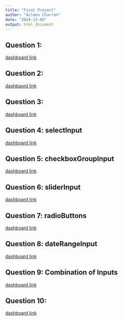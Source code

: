 ```yaml
---
title: "Final Project"
author: "Aileen Charron"
date: "2024-12-09"
output: html_document
---
```


## Question 1:

[dashboard link](final_Q1.html)

## Question 2:

[dashbaord link](final_Q2.html)

## Question 3:

[dashboard link](https://aileencharron.shinyapps.io/final_Q3/)

## Question 4: selectlnput

[dashboard link](https://aileencharron.shinyapps.io/final_Q4_selectInput/)

## Question 5: checkboxGroupInput

[dashboard link](https://aileencharron.shinyapps.io/final_Q5_checkboxGroupInput/)

## Question 6: sliderInput

[dashboard link](https://aileencharron.shinyapps.io/final_Q6_sliderInput/)

## Question 7: radioButtons

[dashboard link](https://aileencharron.shinyapps.io/final_Q7_radioButtons/)

## Question 8: dateRangeInput

[dashboard link](https://aileencharron2.shinyapps.io/final_Q8_dateRangeInput/)

## Question 9: Combination of Inputs

[dashboard link](https://aileencharron2.shinyapps.io/final_Q9/)

## Question 10:

[dashboard link](https://aileencharron2.shinyapps.io/final_Q10/#section-restaurant-list)

